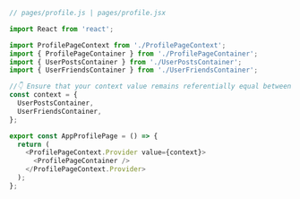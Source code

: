 ```js
// pages/profile.js | pages/profile.jsx

import React from 'react';

import ProfilePageContext from './ProfilePageContext';
import { ProfilePageContainer } from './ProfilePageContainer';
import { UserPostsContainer } from './UserPostsContainer';
import { UserFriendsContainer } from './UserFriendsContainer';

//👇 Ensure that your context value remains referentially equal between each render.
const context = {
  UserPostsContainer,
  UserFriendsContainer,
};

export const AppProfilePage = () => {
  return (
    <ProfilePageContext.Provider value={context}>
      <ProfilePageContainer />
    </ProfilePageContext.Provider>
  );
};
```
